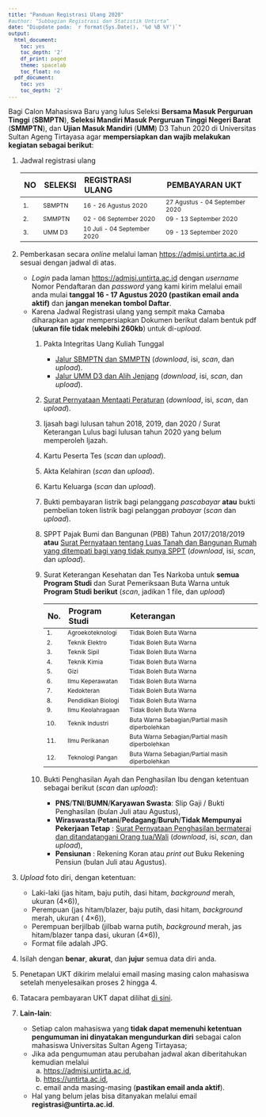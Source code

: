 ```yaml
---
title: "Panduan Registrasi Ulang 2020"
#author: "Subbagian Registrasi dan Statistik Untirta"
date: "Diupdate pada: `r format(Sys.Date(), '%d %B %Y')`"
output:
  html_document:
    toc: yes
    toc_depth: '2'
    df_print: paged
    theme: spacelab
    toc_float: no
  pdf_document:
    toc: yes
    toc_depth: '2'
---
```


<style type="text/css">

body{ /* Normal  */
      font-size: 14px;
  }
td {  /* Table  */
  font-size: 12px;
}
h1.title {
  font-size: 28px;
  color: Maroon;
}
h1 { /* Header 1 */
  font-size: 24px;
  color: Maroon;
  font-weight: bold;
}
h2 { /* Header 2 */
  font-size: 20px;
  color: Maroon;
  font-weight: bold;
}
h3 { /* Header 3 */
  font-size: 16px;
#  font-family: "Times New Roman", Times, serif;
  color: Maroon;
  font-weight: bold;
}
h4 { /* Header 4 */
  font-size: 14px;
  color: Maroon;
  font-weight: bold;
}
code.r{ /* Code block */
    font-size: 12px;
}
pre { /* Code block - determines code spacing between lines */
    font-size: 12px;
}
</style>


Bagi Calon Mahasiswa Baru yang lulus Seleksi **Bersama Masuk Perguruan Tinggi** (**SBMPTN**), **Seleksi Mandiri Masuk Perguruan Tinggi Negeri Barat** (**SMMPTN**), dan **Ujian Masuk Mandiri** (**UMM**) D3 Tahun 2020 di Universitas Sultan Ageng Tirtayasa agar **mempersiapkan dan wajib melakukan kegiatan sebagai berikut**:

1. Jadwal registrasi ulang

    |NO|SELEKSI|REGISTRASI ULANG|PEMBAYARAN UKT|
    |:---|:---|:---|:---|
    |1.|SBMPTN|16 - 26 Agustus 2020|27 Agustus - 04 September 2020|
    |2.|SMMPTN|02 - 06 September 2020|09 - 13 September 2020|
    |3.|UMM D3|10 Juli - 04 September 2020|09 - 13 September 2020|
    
1. Pemberkasan secara *online* melalui laman [https://admisi.untirta.ac.id](https://admisi.untirta.ac.id){target="_blank"} sesuai dengan jadwal di atas.
    - *Login* pada laman [https://admisi.untirta.ac.id](https://admisi.untirta.ac.id){target="_blank"} dengan *username* Nomor Pendaftaran dan *password* yang kami kirim melalui email anda mulai **tanggal 16 - 17 Agustus 2020 (pastikan email anda aktif)** dan **jangan menekan tombol Daftar**.
    - Karena Jadwal Registrasi ulang yang sempit maka Camaba diharapkan agar mempersiapkan Dokumen berikut dalam bentuk pdf (**ukuran file tidak melebihi 260kb**) untuk di-*upload*.
        1. Pakta Integritas Uang Kuliah Tunggal
            - [Jalur SBMPTN dan SMMPTN](https://drive.google.com/file/d/1NZKdSxkkQ_Xqc67esXABnTGOSXUDaarN/view?usp=sharing){target="_blank"} (*download*, isi, *scan*, dan *upload*).
            - [Jalur UMM D3 dan Alih Jenjang](https://drive.google.com/file/d/1F19P5ILL59fXVp004ce3mLjBcmfkbjkp/view?usp=sharing){target="_blank"} (*download*, isi, *scan*, dan *upload*).
        2. [Surat Pernyataan Mentaati Peraturan](https://drive.google.com/file/d/1PVRiZNWKmgZjpMcnoPaplPmC19CldU3r/view?usp=sharing){target="_blank"} (*download*, isi, *scan*, dan *upload*).
        3. Ijasah bagi lulusan tahun 2018, 2019, dan 2020 / Surat Keterangan Lulus bagi  lulusan tahun 2020 yang belum memperoleh Ijazah.
        4. Kartu Peserta Tes (*scan* dan *upload*).
        5. Akta Kelahiran (*scan* dan *upload*).
        6. Kartu Keluarga (*scan* dan *upload*).
        7. Bukti pembayaran listrik bagi pelanggang *pascabayar* **atau** bukti pembelian token listrik bagi pelanggan *prabayar* (*scan* dan *upload*).
        8. SPPT Pajak Bumi dan Bangunan (PBB) Tahun 2017/2018/2019 **atau** [Surat Pernyataan tentang Luas Tanah dan Bangunan Rumah yang ditempati bagi yang tidak punya SPPT](https://drive.google.com/file/d/1N_psISSck4wNBiVjphcQqBRLAIKMPWF6/view?usp=sharing){target="_blank"} (*download*, isi, *scan*, dan *upload*).
        9. Surat Keterangan Kesehatan dan Tes Narkoba untuk **semua Program Studi** dan Surat Pemeriksaan Buta Warna untuk **Program Studi berikut** (*scan*, jadikan 1 file, dan *upload*)
        
            |No.|Program Studi|Keterangan|
            |:---|:---|:---|
            |1.|Agroekoteknologi|Tidak Boleh Buta Warna|
            |2.|Teknik Elektro|Tidak Boleh Buta Warna|
            |3.|Teknik Sipil|Tidak Boleh Buta Warna|
            |4.|Teknik Kimia|Tidak Boleh Buta Warna|
            |5.|Gizi|Tidak Boleh Buta Warna|
            |6.|Ilmu Keperawatan|	Tidak Boleh Buta Warna|
            |7.|Kedokteran|Tidak Boleh Buta Warna|
            |8.|Pendidikan Biologi|Tidak Boleh Buta Warna|
            |9.|Ilmu Keolahragaan|Tidak Boleh Buta Warna|
            |10.|Teknik Industri|Buta Warna Sebagian/Partial masih diperbolehkan|
            |11.|Ilmu Perikanan|Buta Warna Sebagian/Partial masih diperbolehkan|
            |12.|Teknologi Pangan|Buta Warna Sebagian/Partial masih diperbolehkan|
        10. Bukti Penghasilan Ayah dan Penghasilan Ibu dengan ketentuan sebagai berikut (*scan* dan *upload*):
            - **PNS**/**TNI**/**BUMN**/**Karyawan Swasta**: Slip Gaji / Bukti Penghasilan (bulan Juli atau Agustus),
            - **Wiraswasta**/**Petani**/**Pedagang**/**Buruh**/**Tidak Mempunyai Pekerjaan Tetap** : [Surat Pernyataan Penghasilan bermaterai dan ditandatangani Orang tua/Wali](https://drive.google.com/file/d/1NZq31ZS_zoJofnCPWnpP07nOvCYvRSM0/view?usp=sharing){target="_blank"} (*download*, isi, *scan*, dan *upload*),
            - **Pensiunan** : Rekening Koran atau *print out* Buku Rekening Pensiun (bulan Juli atau Agustus).
1. *Upload* foto diri, dengan ketentuan:  
    - Laki-laki (jas hitam, baju putih, dasi hitam, *background* merah, ukuran (4×6)),
    - Perempuan (jas hitam/blazer, baju putih, dasi hitam, *background* merah, ukuran ( 4×6)),
    - Perempuan berjilbab (jilbab warna putih, *background* merah, jas hitam/blazer tanpa dasi, ukuran (4×6)),
    - Format file adalah JPG.
1. Isilah dengan **benar**, **akurat**, dan **jujur** semua data diri anda.  
1. Penetapan UKT dikirim melalui email masing masing calon mahasiswa setelah menyelesaikan proses 2 hingga 4.  
1. Tatacara pembayaran UKT dapat dilihat [di sini](http://bit.ly/tirtaUKT){target="_blank"}.  
1. **Lain-lain**:  
    - Setiap calon mahasiswa yang **tidak dapat memenuhi ketentuan pengumuman ini dinyatakan mengundurkan diri** sebagai calon mahasiswa Universitas Sultan Ageng Tirtayasa;
    - Jika ada pengumuman atau perubahan jadwal akan diberitahukan kemudian melalui
        a. [https://admisi.untirta.ac.id](https://admisi.untirta.ac.id){target="_blank"},
        a. [https://untirta.ac.id](https://untirta.ac.id){target="_blank"},
        a. email anda masing-masing (**pastikan email anda aktif**).
    - Hal yang belum jelas bisa ditanyakan melalui email **registrasi@untirta.ac.id**.